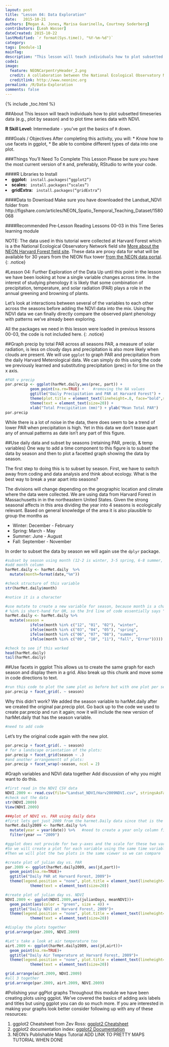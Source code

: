```yaml
---
layout: post
title: "Lesson 04: Data Exploration"
date:   2015-10-21
authors: [Megan A. Jones, Marisa Guarinello, Courtney Soderberg]
contributors: [Leah Wasser]
dateCreated: 2015-10-22
lastModified: `r format(Sys.time(), "%Y-%m-%d")`
category:  
tags: [module-1]
mainTag: 
description: "This lesson will teach individuals how to plot subsetted timeseries data (e.g., plot by season) and to plot time series data with NDVI."
code1:
image:
  feature: NEONCarpentryHeader_2.png
  credit: A collaboration between the National Ecological Observatory Network (NEON) and Data Carpentry
  creditlink: http://www.neoninc.org
permalink: /R/Data-Exploration
comments: false
---
```


{% include _toc.html %}

##About
This lesson will teach individuals how to plot subsetted timeseries data (e.g., plot by season) and to plot time series data with NDVI.

**R Skill Level:** Intermediate - you've got the basics of `R` down.

<div id="objectives" markdown="1">

###Goals / Objectives
After completing this activity, you will:
 * Know how to use facets in ggplot,
 * Be able to combine different types of data into one plot.

###Things You'll Need To Complete This Lesson
Please be sure you have the most current version of `R` and, preferably,
RStudio to write your code.

####R Libraries to Install
<li><strong>ggplot:</strong> <code> install.packages("ggplot2")</code></li>
<li><strong>scales:</strong> <code> install.packages("scales")</code></li>
<li><strong>gridExtra:</strong> <code> install.packages("gridExtra")</code></li>

####Data to Download
Make sure you have downloaded the Landsat_NDVI folder from
http://figshare.com/articles/NEON_Spatio_Temporal_Teaching_Dataset/1580068

####Recommended Pre-Lesson Reading
Lessons 00-03 in this Time Series learning module

</div>


NOTE: The data used in this tutorial were collected at Harvard Forest which is
a the National Ecological Observatory Network field site <a href="http://www.neoninc.org/science-design/field-sites/harvard-forest" target="_blank">
More about the NEON Harvard Forest field site</a>. These data are proxy data for what will be
available for 30 years from the NEON flux tower [from the NEON data portal](http://data.neoninc.org/ "NEON data").
{: .notice}

#Lesson 04: Further Exploration of the Data
Up until this point in the lesson we have been looking at how a single variable 
changes across time. In the interest of studying phenology it is likely that 
some combination of precipitation, temperature, and solar radiation (PAR) plays
a role in the annual greening and browning of plants.  

Let's look at interactions between several of the variables to each other across
the seasons before adding the NDVI data into the mix.  Using the NDVI data we
can finally directly compare the observed plant phenology with patterns we've 
already been exploring.  

All the packages we need in this lesson were loaded in previous lessons
00-03, the code is not included here.  {: .notice}

##Graph precip by total PAR across all seasons
PAR, a measure of solar radiation, is less on cloudy days and precipitation is
also more likely when clouds are present.  We will use `ggplot` to graph PAR
and precipitation from the daily Harvard Meterological data.  We can simply do
this using the code we previously learned and substituting precipitation
(prec) in for time on the x axis.  

```r
#PAR v precip 
par.precip <- ggplot(harMet.daily,aes(prec, part)) +
           geom_point(na.rm=TRUE) +    #removing the NA values
           ggtitle("Daily Precipitation and PAR at Harvard Forest") +
           theme(plot.title = element_text(lineheight=.8, face="bold",size = 20)) +
           theme(text = element_text(size=20)) +
           xlab("Total Precipitation (mm)") + ylab("Mean Total PAR")
par.precip
```

While there is a lot of noise in the data, there does seem to be a trend of 
lower PAR when precipitation is high. Yet in this data we don't tease apart any 
of annual patterns as date isn't any part of this figure.  

##Use daily data and subset by seasons (retaining PAR, precip, & temp variables)
One way to add a time component to this figure is to subset the data by season 
and then to plot a facetted graph showing the data by season.  

The first step to doing this is to subset by season.  First, we have to switch 
away from coding and data analysis and think about ecology.  What is the best
way to break a year apart into seasons?  

The divisions will change depending on the geographic location and climate where the
data were collected.  We are using data from Harvard Forest in Massachusetts in
in the northeastern United States.  Given the strong seasonal affects in this 
area dividing the year into 4 seasons is ecologically relevant.  Based on
general knowledge of the area it is also plausible to group the months as 

 * Winter: December - February
 * Spring: March - May 
 * Summer: June - August
 * Fall: September - November 
 
In order to subset the data by season we will again use the `dplyr` package.

```r
#subset by season using month (12-2 is winter, 3-5 spring, 6-8 summer, 9-11 fall)
#add month column
harMet.daily <- harMet.daily  %>% 
  mutate(month=format(date,"%m"))

#check structure of this variable
str(harMet.daily$month)

#notice it is a character

#use mutate to create a new variable for season, because month is a character variable we need to put the month number in quotes in this formula
# %in% is short-hand for OR, so the 3rd line of code essentially says "If the month variable is equal to 12 or to 01 or to 02, set the season variable to winter.
harMet.daily <- harMet.daily %>% 
  mutate(season = 
           ifelse(month %in% c("12", "01", "02"), "winter",
           ifelse(month %in% c("03", "04", "05"), "spring",
           ifelse(month %in% c("06", "07", "08"), "summer",
           ifelse(month %in% c("09", "10", "11"), "fall", "Error")))))

#check to see if this worked
head(harMet.daily)
tail(harMet.daily)

```

##Use facets in ggplot
This allows us to create the same graph for each season and display them in a
grid. Also break up this chunk and move some in code directions to text. 
```r

#run this code to plot the same plot as before but with one plot per season
par.precip + facet_grid(. ~ season)
```

Why this didn't work? 
We added the season variable to harMet.daily after we created the original par.precip plot. Go back up to the code we used to create par.precip and run it again; now it will include the new version of harMet.daily that has the season variable.
``` r
#need to add code
```

Let's try the original code again with the new plot. 
``` r
par.precip + facet_grid(. ~ season)
# for a landscape orientation of the plots:
par.precip + facet_grid(season ~ .)
#and another arrangementt of plots:
par.precip + facet_wrap(~season, ncol = 2)

```

#Graph variables and NDVI data together
Add discussion of why you might want to do this. 

```r
#first read in the NDVI CSV data
NDVI.2009 <- read.csv(file="Landsat_NDVI/Harv2009NDVI.csv", stringsAsFactors = FALSE)
#check out the data
str(NDVI.2009)
View(NDVI.2009)

###plot of NDVI vs. PAR using daily data
#first lets get just 2009 from the harmet.Daily data since that is the only year for which we have NDVI data
harMet.daily2009 <- harMet.daily %>% 
  mutate(year = year(date)) %>%   #need to create a year only column first
  filter(year == "2009")

#ggplot does not provide for two y-axes and the scale for these two variables are vastly different.
#So we will create a plot for each variable using the same time variable (julian day) as our x-axis.
#Then we will plot the two plots in the same viewer so we can compare

#create plot of julian day vs. PAR
par.2009 <- ggplot(harMet.daily2009, aes(jd,part))+
  geom_point(na.rm=TRUE)+
  ggtitle("Daily PAR at Harvard Forest, 2009")+
  theme(legend.position = "none", plot.title = element_text(lineheight=.8, face="bold",size = 20)) +
           theme(text = element_text(size=20)) 

#create plot of julian day vs. NDVI
NDVI.2009 <- ggplot(NDVI.2009,aes(julianDays, meanNDVI))+
  geom_point(aes(color = "green", size = 4)) +
  ggtitle("Daily NDVI at Harvard Forest, 2009")+
  theme(legend.position = "none", plot.title = element_text(lineheight=.8, face="bold",size = 20)) +
           theme(text = element_text(size=20)) 

#display the plots together
grid.arrange(par.2009, NDVI.2009) 

#Let's take a look at air temperature too
airt.2009 <- ggplot(harMet.daily2009, aes(jd,airt))+
  geom_point(na.rm=TRUE)+
  ggtitle("Daily Air Temperature at Harvard Forest, 2009")+
  theme(legend.position = "none", plot.title = element_text(lineheight=.8, face="bold",size = 20)) +
           theme(text = element_text(size=20)) 

grid.arrange(airt.2009, NDVI.2009)
#all 3 together
grid.arrange(par.2009, airt.2009, NDVI.2009)

```


#Polishing your ggPlot graphs
Throughout this module we have been creating plots using ggplot.  We've covered
the basics of adding axis labels and titles but using ggplot you can do so much 
more.  If you are interested in making your graphs look better consider
following up with any of these resources:

1) ggplot2 Cheatsheet from Zev Ross: <a href="http://neondataskills.org/cheatsheets/R-GGPLOT2/" target="_blank"> ggplot2 Cheatsheet</a>  
2) ggplot2 documentation index: 
 <a href="http://docs.ggplot2.org/current/index.html#" target="_blank"> ggplot2 Documentation</a>    
3) NEON's Publishable Maps Tutorial ADD LINK TO PRETTY MAPS TUTORIAL WHEN DONE
